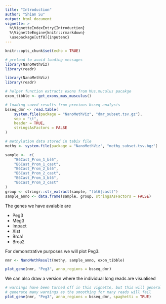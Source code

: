 ```yaml
---
title: "Introduction"
author: "Shian Su"
output: html_document
vignette: >
  %\VignetteIndexEntry{Introduction}
  %\VignetteEngine{knitr::rmarkdown}
  \usepackage[utf8]{inputenc}
---
```


```r
knitr::opts_chunk$set(echo = TRUE)

# preload to avoid loading messages
library(NanoMethViz)
library(readr)
```

```r
library(NanoMethViz)
library(readr)

# helper function extracts exons from Mus.muculus pacakge
exon_tibble <- get_exons_mus_musculus()
```

```r
# loading saved results from previous bsseq analysis
bsseq_dmr <- read.table(
    system.file(package = "NanoMethViz", "dmr_subset.tsv.gz"),
    sep = "\t",
    header = TRUE,
    stringsAsFactors = FALSE
)

# methylation data stored in tabix file
methy <- system.file(package = "NanoMethViz", "methy_subset.tsv.bgz")
```

```r
sample <-  c(
    "B6Cast_Prom_1_bl6",
    "B6Cast_Prom_1_cast",
    "B6Cast_Prom_2_bl6",
    "B6Cast_Prom_2_cast",
    "B6Cast_Prom_3_bl6",
    "B6Cast_Prom_3_cast"
)
group <- stringr::str_extract(sample, "(bl6|cast)")
sample_anno <- data.frame(sample, group, stringsAsFactors = FALSE)
```

The genes we have avaiable are

* Peg3
* Meg3
* Impact
* Xist
* Brca1
* Brca2

For demonstrative purposes we will plot Peg3.

```r
nmr <- NanoMethResult(methy, sample_anno, exon_tibble)

plot_gene(nmr, "Peg3", anno_regions = bsseq_dmr)
```

We can also draw a version where the individual long reads are visualised

```r
# warnings have been turned off in this vignette, but this will generally
# generate many warnings as the smoothing for many reads will fail
plot_gene(nmr, "Peg3", anno_regions = bsseq_dmr, spaghetti = TRUE)
```

